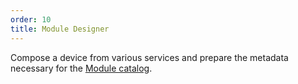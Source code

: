 ---
order: 10
title: Module Designer
---


Compose a device from various services and prepare the metadata necessary
for the [Module catalog](/modules).

<ModuleDesigner />